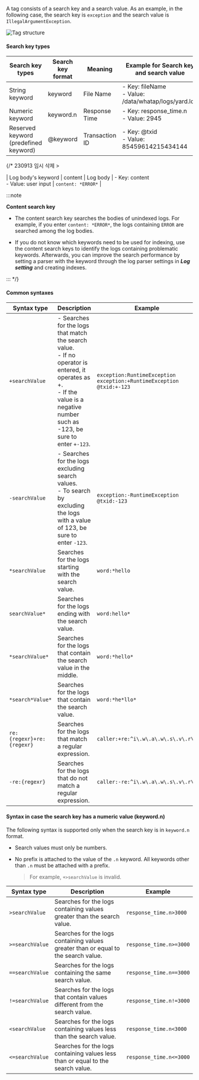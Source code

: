 A tag consists of a search key and a search value. As an example, in the following case, the search key is `exception` and the search value is `IllegalArgumentException`.

![Tag structure](/img/log-filter-comp.png)

#### Search key types

| Search key types                          | Search key format | Meaning          | Example for Search key and search value                         | Seach example                             |
| ----------------------------------------- | ----------------- | ---------------- | --------------------------------------------------------------- | ----------------------------------------- |
| String keyword                            | keyword           | File Name        | - Key: fileName<br/> - Value: /data/whatap/logs/yard.log        | `fileName:/data/whatap/logs/yard.log`     |
| Numeric keyword                           | keyword.n         | Response Time    | - Key: response_time.n<br/> - Value: 2945                       | `response_time.n>=2945`                   |
| Reserved keyword<br/>(predefined keyword) | @keyword          | Transaction ID   | - Key: @txid<br/> - Value: 85459614215434144                    | `@txid:85459614215434144`                 |

{/* 230913 임시 삭제 >

| Log body's keyword | content | Log body | - Key: content <br/>- Value: user input | `content: *ERROR*` |

:::note

**Content search key**

- The content search key searches the bodies of unindexed logs. For example, if you enter `content: *ERROR*`, the logs containing `ERROR` are searched among the log bodies. 

- If you do not know which keywords need to be used for indexing, use the content search keys to identify the logs containing problematic keywords. Afterwards, you can improve the search performance by setting a parser with the keyword through the log parser settings in **_Log setting_** and creating indexes.

:::
*/}

#### Common syntaxes

| Syntax type               | Description                                                                                                                                                                               | Example                                                                            |
| ------------------------- | ----------------------------------------------------------------------------------------------------------------------------------------------------------------------------------------- | ---------------------------------------------------------------------------------- |
| `+searchValue`            | - Searches for the logs that match the search value.<br/> - If no operator is entered, it operates as +.<br/> - If the value is a negative number such as -123, be sure to enter `+-123`. | `exception:RuntimeException` <br/> `exception:+RuntimeException`<br/>`@txid:+-123` |
| `-searchValue`            | - Searches for the logs excluding search values.<br/> - To search by excluding the logs with a value of 123, be sure to enter `-123`.                                                     | `exception:-RuntimeException`<br/> `@txid:-123`                                    |
| `*searchValue`            | Searches for the logs starting with the search value.                                                                                                                                     | `word:*hello`                                                                      |
| `searchValue*`            | Searches for the logs ending with the search value.                                                                                                                                       | `word:hello*`                                                                      |
| `*searchValue*`           | Searches for the logs that contain the search value in the middle.                                                                                                                        | `word:*hello*`                                                                     |
| `*search*Value*`          | Searches for the logs that contain the search value.                                                                                                                                      | `word:*he*llo*`                                                                    |
| `re:{regexr}+re:{regexr}` | Searches for the logs that match a regular expression.                                                                                                                                    | `caller:+re:^i\.w\.a\.w\.s\.v\.r\.`                                                |
| `-re:{regexr}`            | Searches for the logs that do not match a regular expression.                                                                                                                             | `caller:-re:^i\.w\.a\.w\.s\.v\.r\.`                                                |

#### Syntax in case the search key has a numeric value (keyword.n)

The following syntax is supported only when the search key is in `keyword.n` format.

- Search values must only be numbers.

- No prefix is attached to the value of the `.n` keyword. All keywords other than `.n` must be attached with a prefix.

  > For example, `+>searchValue` is invalid.

| Syntax type       | Description                                                                        | Example                    |
| ----------------- | ---------------------------------------------------------------------------------- | -------------------------- |
| `>searchValue`    | Searches for the logs containing values greater than the search value.             | `response_time.n>3000`     |
| `>=searchValue`   | Searches for the logs containing values greater than or equal to the search value. | `response_time.n>=3000`    |
| `==searchValue`   | Searches for the logs containing the same search value.                            | `response_time.n==3000`    |
| `!=searchValue`   | Searches for the logs that contain values different from the search value.         | `response_time.n!=3000`    |
| `<searchValue`    | Searches for the logs containing values less than the search value.                | `response_time.n<3000`     |
| `<=searchValue`   | Searches for the logs containing values less than or equal to the search value.    | `response_time.n<=3000`    |
